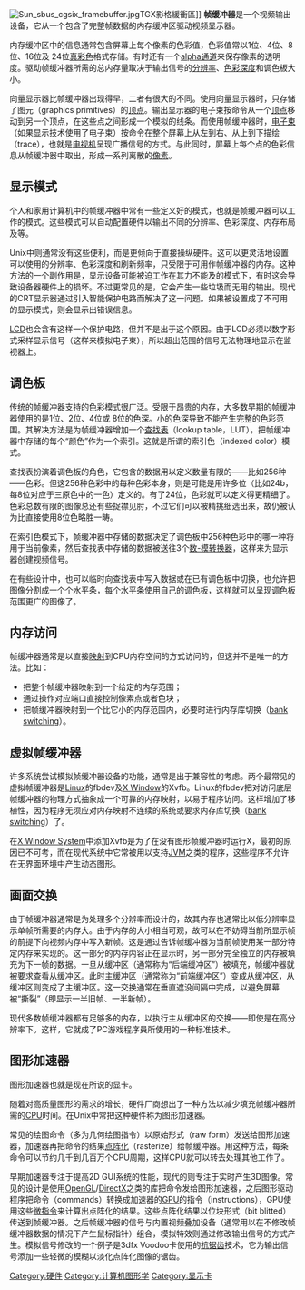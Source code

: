 {{NoteTA
|G1=IT
|1=zh-cn:信号; zh-tw:訊號; zh-hk:訊號;}}
{{unreferenced|time=2013-04-11T13:04:01+00:00}}
[[File:Sun_sbus_cgsix_framebuffer.jpg|thumb]]TGX影格緩衝區]]
'''帧缓冲器'''是一个视频输出设备，它从一个包含了完整帧数据的内存缓冲区驱动视频显示器。

内存缓冲区中的信息通常包含屏幕上每个像素的色彩值，色彩值常以1位、4位、8位、16位及 24位[[真彩色|真彩色]]格式存储。有时还有一个[[阿尔法通道|alpha通道]]来保存像素的透明度。驱动帧缓冲器所需的总内存量取决于输出信号的[[分辨率|分辨率]]、[[色彩深度|色彩深度]]和调色板大小。

向量显示器比帧缓冲器出现得早，二者有很大的不同。使用向量显示器时，只存储了图元（graphics primitives）的[[頂點_(電腦圖學)|顶点]]。输出显示器的电子束按命令从一个[[頂點_(電腦圖學)|顶点]]移动到另一个顶点，在这些点之间形成一个模拟的线条。而使用帧缓冲器时，[[电子束|电子束]]（如果显示技术使用了电子束）按命令在整个屏幕上从左到右、从上到下描绘（trace），也就是[[电视机|电视机]]呈现广播信号的方式。与此同时，屏幕上每个点的色彩信息从帧缓冲器中取出，形成一系列离散的[[像素|像素]]。

== 显示模式 ==
个人和家用计算机中的帧缓冲器中常有一些定义好的模式，也就是帧缓冲器可以工作的模式。这些模式可以自动配置硬件以输出不同的分辨率、色彩深度、内存布局及{{link-en|刷新频率|Refresh rate}}等。

Unix中则通常没有这些便利，而是更倾向于直接操纵硬件。这可以更灵活地设置可以使用的分辨率、色彩深度和刷新频率，只受限于可用作帧缓冲器的内存。这种方法的一个副作用是，显示设备可能被迫工作在其力不能及的模式下，有时这会导致设备器硬件上的损坏。不过更常见的是，它会产生一些垃圾而无用的输出。现代的CRT显示器通过引入智能保护电路而解决了这一问题。如果被设置成了不可用的显示模式，则会显示出错误信息。

[[LCD|LCD]]也会含有这样一个保护电路，但并不是出于这个原因。由于LCD必须以数字形式采样显示信号（这样来模拟电子束），所以超出范围的信号无法物理地显示在监视器上。

== 调色板 ==
传统的帧缓冲器支持的色彩模式很广泛。受限于昂贵的内存，大多数早期的帧缓冲器使用的是1位、2位、4位或 8位的色深。小的色深导致不能产生完整的色彩范围。其解决方法是为帧缓冲器增加一个[[查找表|查找表]]（lookup table，LUT），把帧缓冲器中存储的每个“颜色”作为一个索引。这就是所谓的索引色（indexed color）模式。

查找表扮演着调色板的角色，它包含的数据用以定义数量有限的——比如256种——色彩。但这256种色彩中的每种色彩本身，则是可能是用许多位（比如24b，每8位对应于三原色中的一色）定义的。有了24位，色彩就可以定义得更精细了。色彩总数有限的图像总还有些捉襟见肘，不过它们可以被精挑细选出来，故仍被认为比直接使用8位色略胜一畴。

在索引色模式下，帧缓冲器中存储的数据决定了调色板中256种色彩中的哪一种将用于当前像素，然后查找表中存储的数据被送往3个[[数字模拟转换器|数-模转换器]]，这样来为显示器创建视频信号。

在有些设计中，也可以临时向查找表中写入数据或在已有调色板中切换，也允许把图像分割成一个个水平条，每个水平条使用自己的调色板，这样就可以呈现调色板范围更广的图像了。

== 内存访问 ==
帧缓冲器通常是以直接[[内存映射|映射]]到CPU内存空间的方式访问的，但这并不是唯一的方法。比如：
* 把整个帧缓冲器映射到一个给定的内存范围；
* 通过操作对应端口直接控制像素点或者色块；
* 把帧缓冲器映射到一个比它小的内存范围内，必要时进行内存库切换（[[wikipedia:Bank_switching|bank switching]]）。

== 虚拟帧缓冲器 ==
许多系统尝试模拟帧缓冲器设备的功能，通常是出于兼容性的考虑。两个最常见的虚拟帧缓冲器是[[Linux|Linux]]的fbdev及[[X_Window系統|X Window]]的Xvfb。Linux的fbdev把对访问底层帧缓冲器的物理方式抽象成一个可靠的内存映射，以易于程序访问。这样增加了移植性，因为程序无须应对内存映射不连续的系统或要求内存库切换（[[wikipedia:Bank_switching|bank switching]]）了。

在[[X_Window_System|X Window System]]中添加Xvfb是为了在没有图形帧缓冲器时运行X，最初的原因已不可考，而在现代系统中它常被用以支持[[Java虚拟机|JVM]]之类的程序，这些程序不允许在无界面环境中产生动态图形。

== 画面交换 ==
由于帧缓冲器通常是为处理多个分辨率而设计的，故其内存也通常比以低分辨率显示单帧所需要的内存大。由于内存的大小相当可观，故可以在不妨碍当前所显示帧的前提下向视频内存中写入新帧。这是通过告诉帧缓冲器为当前帧使用某一部分特定内存来实现的。这一部分的内存内容正在显示时，另一部分完全独立的内存被填充为下一帧的数据。一旦从缓冲区（通常称为“后端缓冲区”）被填充，帧缓冲器就被要求查看从缓冲区。此时主缓冲区（通常称为“前端缓冲区”）变成从缓冲区，从缓冲区则变成了主缓冲区。这一交换通常在垂直遮没间隔中完成，以避免屏幕被“撕裂”（即显示一半旧帧、一半新帧）。

现代多数帧缓冲器都有足够多的内存，以执行主从缓冲区的交换——即使是在高分辨率下。这样，它就成了PC游戏程序員所使用的一种标准技术。

== 图形加速器 ==
{{main|显示卡}}
图形加速器也就是现在所说的显卡。

随着对高质量图形的需求的增长，硬件厂商想出了一种方法以减少填充帧缓冲器所需的[[CPU|CPU]]时间。在Unix中常把这种硬件称为图形加速器。

常见的绘图命令（多为几何绘图指令）以原始形式（raw form）发送给图形加速器，加速器再把命令的结果[[位图|点阵化]]（rasterize）给帧缓冲器。用这种方法，每条命令可以节约几千到几百万个CPU周期，这样CPU就可以转去处理其他工作了。

早期加速器专注于提高2D GUI系统的性能，现代的则专注于实时产生3D图像。常见的设计是使用[[OpenGL|OpenGL]]/[[DirectX|DirectX]]之类的库把命令发给图形加速器，之后图形驱动程序把命令（commands）转换成加速器的[[GPU|GPU]]的指令（instructions），GPU使用这些[[微指令|微指令]]来计算出点阵化的结果。这些点阵化结果以位块形式（bit blitted）传送到帧缓冲器。之后帧缓冲器的信号与内置视频叠加设备（通常用以在不修改帧缓冲器数据的情况下产生鼠标指针）组合，模拟特效则通过修改输出信号的方式产生。模拟信号修改的一个例子是3dfx Voodoo卡使用的[[抗锯齿|抗锯齿]]技术，它为输出信号添加一些轻微的模糊以淡化点阵化图像的锯齿。

{{电脑基本部件}}

[[Category:硬件|Category:硬件]]
[[Category:计算机图形学|Category:计算机图形学]]
[[Category:显示卡|Category:显示卡]]
